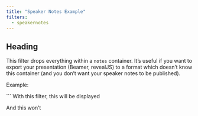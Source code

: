 ```yaml
---
title: "Speaker Notes Example"
filters:
  - speakernotes
---
```


## Heading

This filter drops everything within a `notes` container. It’s useful if you want to export your presentation (Beamer, revealJS) to a format which doesn’t know this container (and you don’t want your speaker notes to be published).

Example:

```
With this filter, this will be displayed

::: notes
And this won’t
:::

